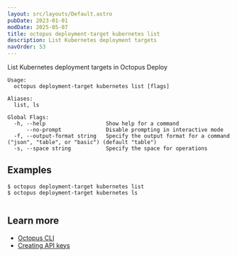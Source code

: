 ```yaml
---
layout: src/layouts/Default.astro
pubDate: 2023-01-01
modDate: 2025-05-07
title: octopus deployment-target kubernetes list
description: List Kubernetes deployment targets
navOrder: 53
---
```


List Kubernetes deployment targets in Octopus Deploy

```
Usage:
  octopus deployment-target kubernetes list [flags]

Aliases:
  list, ls

Global Flags:
  -h, --help                   Show help for a command
      --no-prompt              Disable prompting in interactive mode
  -f, --output-format string   Specify the output format for a command ("json", "table", or "basic") (default "table")
  -s, --space string           Specify the space for operations

```

## Examples

<SamplesInstance />

```
$ octopus deployment-target kubernetes list
$ octopus deployment-target kubernetes ls


```

## Learn more

- [Octopus CLI](/docs/octopus-rest-api/cli)
- [Creating API keys](/docs/octopus-rest-api/how-to-create-an-api-key)